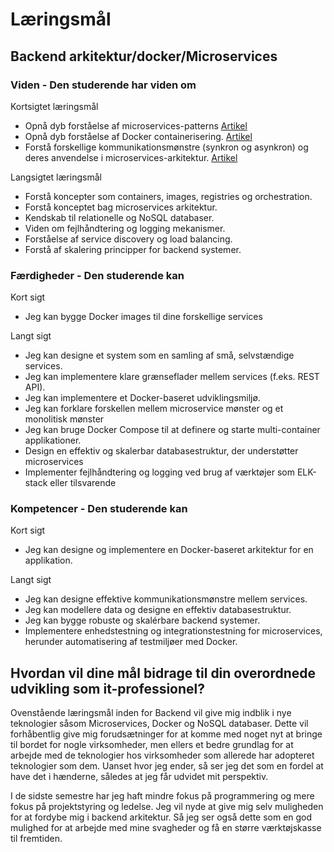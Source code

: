 # Læringsmål

## Backend arkitektur/docker/Microservices

### **Viden \- Den studerende har viden om**

Kortsigtet læringsmål

- Opnå dyb forståelse af microservices-patterns  [Artikel](/4-Artikler/backend/micro-services)
- Opnå dyb forståelse af Docker containerisering. [Artikel](/4-Artikler/backend/docker-containers)  
- Forstå forskellige kommunikationsmønstre (synkron og asynkron) og deres anvendelse i microservices-arkitektur. [Artikel](/4-Artikler/backend/microservice-kommunikation)


Langsigtet læringsmål

- Forstå koncepter som containers, images, registries og orchestration.  
- Forstå konceptet bag microservices arkitektur.  
- Kendskab til relationelle og NoSQL databaser.  
- Viden om fejlhåndtering og logging mekanismer.  
- Forståelse af service discovery og load balancing.  
- Forstå af skalering principper for backend systemer.

### **Færdigheder \- Den studerende kan**

Kort sigt

- Jeg kan bygge Docker images til dine forskellige services

Langt sigt

- Jeg kan designe et system som en samling af små, selvstændige services.  
- Jeg kan implementere klare grænseflader mellem services (f.eks. REST API).  
- Jeg kan implementere et Docker-baseret udviklingsmiljø.  
- Jeg kan forklare forskellen mellem microservice mønster og et monolitisk mønster  
- Jeg kan bruge Docker Compose til at definere og starte multi-container applikationer.  
- Design en effektiv og skalerbar databasestruktur, der understøtter microservices  
- Implementer fejlhåndtering og logging ved brug af værktøjer som ELK-stack eller tilsvarende

### **Kompetencer \- Den studerende kan**

Kort sigt

- Jeg kan designe og implementere en Docker-baseret arkitektur for en applikation.

Langt sigt

- Jeg kan designe effektive kommunikationsmønstre mellem services.  
- Jeg kan modellere data og designe en effektiv databasestruktur.  
- Jeg kan bygge robuste og skalérbare backend systemer.  
- Implementere enhedstestning og integrationstestning for microservices, herunder automatisering af testmiljøer med Docker.
## Hvordan vil dine mål bidrage til din overordnede udvikling som it-professionel?

Ovenstående læringsmål inden for Backend vil give mig indblik i nye teknologier såsom Microservices, Docker og NoSQL databaser. Dette vil forhåbentlig give mig forudsætninger for at komme med noget nyt at bringe til bordet for nogle virksomheder, men ellers et bedre grundlag for at arbejde med de teknologier hos virksomheder som allerede har adopteret teknologier som dem. Uanset hvor jeg ender, så ser jeg det som en fordel at have det i hænderne, således at jeg får udvidet mit perspektiv. 

I de sidste semestre har jeg haft mindre fokus på programmering og mere fokus på projektstyring og ledelse. Jeg vil nyde at give mig selv muligheden for at fordybe mig i backend arkitektur. Så jeg ser også dette som en god mulighed for at arbejde med mine svagheder og få en større værktøjskasse til fremtiden.